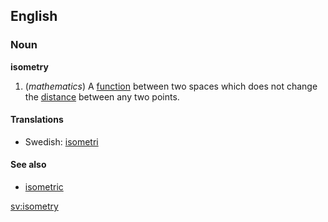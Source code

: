 ==English==
===Noun===
'''isometry'''
#(''mathematics'') A [[function]] between two spaces which does not change the [[distance]] between any two points.

====Translations====
*Swedish: [[isometri]]

====See also====
*[[isometric]]

[[sv:isometry]]